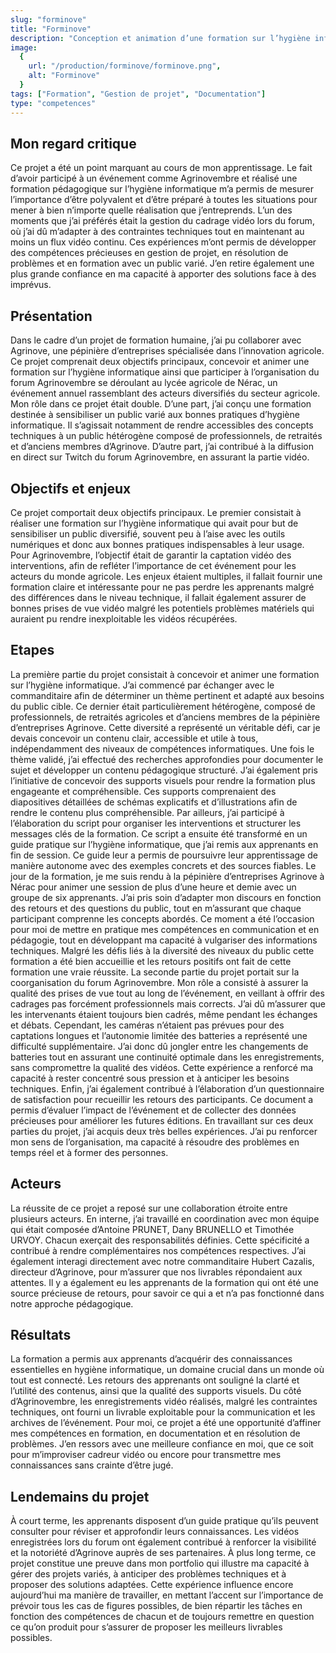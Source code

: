 ```yaml
---
slug: "forminove"
title: "Forminove"
description: "Conception et animation d’une formation sur l’hygiène informatique pour un public varié et gestion de la diffusion en direct d'un forum annuel consacré à l'innovation en agriculture."
image:
  {
    url: "/production/forminove/forminove.png",
    alt: "Forminove"
  }
tags: ["Formation", "Gestion de projet", "Documentation"]
type: "competences"
---
```

## Mon regard critique
Ce projet a été un point marquant au cours de mon apprentissage. Le fait d’avoir participé à un événement comme Agrinovembre et réalisé une formation pédagogique sur l’hygiène informatique m’a permis de mesurer l’importance d’être polyvalent et d’être préparé à toutes les situations pour mener à bien n’importe quelle réalisation que j’entreprends. L’un des moments que j’ai préférés était la gestion du cadrage vidéo lors du forum, où j’ai dû m’adapter à des contraintes techniques tout en maintenant au moins un flux vidéo continu. Ces expériences m’ont permis de développer des compétences précieuses en gestion de projet, en résolution de problèmes et en formation avec un public varié. J’en retire également une plus grande confiance en ma capacité à apporter des solutions face à des imprévus.

## Présentation
Dans le cadre d’un projet de formation humaine, j’ai pu collaborer avec Agrinove, une pépinière d’entreprises spécialisée dans l’innovation agricole. Ce projet comprenait deux objectifs principaux, concevoir et animer une formation sur l’hygiène informatique ainsi que participer à l’organisation du forum Agrinovembre se déroulant au lycée agricole de Nérac, un événement annuel rassemblant des acteurs diversifiés du secteur agricole.
Mon rôle dans ce projet était double. D’une part, j’ai conçu une formation destinée à sensibiliser un public varié aux bonnes pratiques d’hygiène informatique. Il s’agissait notamment de rendre accessibles des concepts techniques à un public hétérogène composé de professionnels, de retraités et d’anciens membres d’Agrinove. D’autre part, j’ai contribué à la diffusion en direct sur Twitch du forum Agrinovembre, en assurant la partie vidéo.

## Objectifs et enjeux
Ce projet comportait deux objectifs principaux. Le premier consistait à réaliser une formation sur l’hygiène informatique qui avait pour but de sensibiliser un public diversifié, souvent peu à l’aise avec les outils numériques et donc aux bonnes pratiques indispensables à leur usage. Pour Agrinovembre, l’objectif était de garantir la captation vidéo des interventions, afin de refléter l’importance de cet événement pour les acteurs du monde agricole.
Les enjeux étaient multiples, il fallait fournir une formation claire et intéressante pour ne pas perdre les apprenants malgré des différences dans le niveau technique, il fallait également assurer de bonnes prises de vue vidéo malgré les potentiels problèmes matériels qui auraient pu rendre inexploitable les vidéos récupérées.

## Etapes
La première partie du projet consistait à concevoir et animer une formation sur l’hygiène informatique. J’ai commencé par échanger avec le commanditaire afin de déterminer un thème pertinent et adapté aux besoins du public cible. Ce dernier était particulièrement hétérogène, composé de professionnels, de retraités agricoles et d’anciens membres de la pépinière d’entreprises Agrinove. Cette diversité a représenté un véritable défi, car je devais concevoir un contenu clair, accessible et utile à tous, indépendamment des niveaux de compétences informatiques.
Une fois le thème validé, j’ai effectué des recherches approfondies pour documenter le sujet et développer un contenu pédagogique structuré. J’ai également pris l’initiative de concevoir des supports visuels pour rendre la formation plus engageante et compréhensible. Ces supports comprenaient des diapositives détaillées de schémas explicatifs et d’illustrations afin de rendre le contenu plus compréhensible. Par ailleurs, j’ai participé à l’élaboration du script pour organiser les interventions et structurer les messages clés de la formation. Ce script a ensuite été transformé en un guide pratique sur l’hygiène informatique, que j’ai remis aux apprenants en fin de session. Ce guide leur a permis de poursuivre leur apprentissage de manière autonome avec des exemples concrets et des sources fiables.
Le jour de la formation, je me suis rendu à la pépinière d’entreprises Agrinove à Nérac pour animer une session de plus d’une heure et demie avec un groupe de six apprenants. J’ai pris soin d’adapter mon discours en fonction des retours et des questions du public, tout en m’assurant que chaque participant comprenne les concepts abordés. Ce moment a été l’occasion pour moi de mettre en pratique mes compétences en communication et en pédagogie, tout en développant ma capacité à vulgariser des informations techniques. Malgré les défis liés à la diversité des niveaux du public cette formation a été bien accueillie et les retours positifs ont fait de cette formation une vraie réussite.
La seconde partie du projet portait sur la coorganisation du forum Agrinovembre. Mon rôle a consisté à assurer la qualité des prises de vue tout au long de l’événement, en veillant à offrir des cadrages pas forcément professionnels mais corrects. J’ai dû m’assurer que les intervenants étaient toujours bien cadrés, même pendant les échanges et débats.
Cependant, les caméras n’étaient pas prévues pour des captations longues et l’autonomie limitée des batteries a représenté une difficulté supplémentaire. J’ai donc dû jongler entre les changements de batteries tout en assurant une continuité optimale dans les enregistrements, sans compromettre la qualité des vidéos. Cette expérience a renforcé ma capacité à rester concentré sous pression et à anticiper les besoins techniques.
Enfin, j’ai également contribué à l’élaboration d’un questionnaire de satisfaction pour recueillir les retours des participants. Ce document a permis d’évaluer l’impact de l’événement et de collecter des données précieuses pour améliorer les futures éditions.
En travaillant sur ces deux parties du projet, j’ai acquis deux très belles expériences. J’ai pu renforcer mon sens de l’organisation, ma capacité à résoudre des problèmes en temps réel et à former des personnes.

## Acteurs
La réussite de ce projet a reposé sur une collaboration étroite entre plusieurs acteurs. En interne, j’ai travaillé en coordination avec mon équipe qui était composée d’Antoine PRUNET, Dany BRUNELLO et Timothée URVOY. Chacun exerçait des responsabilités définies. Cette spécificité a contribué à rendre complémentaires nos compétences respectives. J’ai également interagi directement avec notre commanditaire Hubert Cazalis, directeur d’Agrinove, pour m’assurer que nos livrables répondaient aux attentes. Il y a également eu les apprenants de la formation qui ont été une source précieuse de retours, pour savoir ce qui a et n’a pas fonctionné dans notre approche pédagogique.

## Résultats
La formation a permis aux apprenants d’acquérir des connaissances essentielles en hygiène informatique, un domaine crucial dans un monde où tout est connecté. Les retours des apprenants ont souligné la clarté et l’utilité des contenus, ainsi que la qualité des supports visuels. Du côté d’Agrinovembre, les enregistrements vidéo réalisés, malgré les contraintes techniques, ont fourni un livrable exploitable pour la communication et les archives de l’événement. Pour moi, ce projet a été une opportunité d’affiner mes compétences en formation, en documentation et en résolution de problèmes. J’en ressors avec une meilleure confiance en moi, que ce soit pour m’improviser cadreur vidéo ou encore pour transmettre mes connaissances sans crainte d’être jugé.

## Lendemains du projet
À court terme, les apprenants disposent d’un guide pratique qu’ils peuvent consulter pour réviser et approfondir leurs connaissances. Les vidéos enregistrées lors du forum ont également contribué à renforcer la visibilité et la notoriété d’Agrinove auprès de ses partenaires. À plus long terme, ce projet constitue une preuve dans mon portfolio qui illustre ma capacité à gérer des projets variés, à anticiper des problèmes techniques et à proposer des solutions adaptées. Cette expérience influence encore aujourd’hui ma manière de travailler, en mettant l’accent sur l’importance de prévoir tous les cas de figures possibles, de bien répartir les tâches en fonction des compétences de chacun et de toujours remettre en question ce qu’on produit pour s’assurer de proposer les meilleurs livrables possibles.
